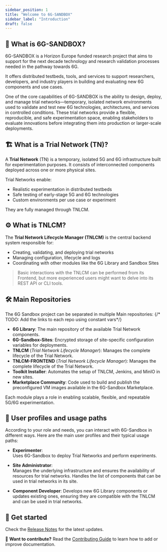 ```yaml
---
sidebar_position: 1
title: "Welcome to 6G-SANDBOX"
sidebar_label: "Introduction"
draft: false
---
```


## :satellite: **What is 6G-SANDBOX?**

6G-SANDBOX is a Horizon Europe funded research project that aims to support for the next decade technology and research validation processes needed in the pathway towards 6G.

It offers distributed testbeds, tools, and services to support researchers, developers, and industry players in building and evaluating new 6G components and use cases.

One of the core capabilities of 6G-SANDBOX is the ability to design, deploy, and manage trial networks—temporary, isolated network environments used to validate and test new 6G technologies,
architectures, and services in controlled conditions. These trial networks provide a flexible, reproducible, and safe experimentation space, enabling stakeholders to evaluate innovations before
integrating them into production or larger-scale deployments.


## :building_construction: **What is a Trial Network (TN)?**

A **Trial Network** (TN) is a temporary, isolated 5G and 6G infrastructure built for experimentation purposes. It consists of interconnected components deployed across one or more physical sites.

Trial Networks enable:

- Realistic experimentation in distributed testbeds
- Safe testing of early-stage 5G and 6G technologies
- Custom environments per use case or experiment

They are fully managed through TNLCM.


## :gear: **What is TNLCM?**

The **Trial Network Lifecycle Manager (TNLCM)** is the central backend system responsible for:

- Creating, validating, and deploying trial networks
- Managing configuration, lifecycle and logs
- Coordinating with other modules like the 6G Library and Sandbox Sites

> Basic interactions with the TNLCM can be performed from its Frontend, but more experienced users might want to delve into its REST API or CLI tools.


## :hammer_and_wrench: **Main Repositories**

The 6G Sandbox project can be separated in multiple Main repositories:
{/* TODO: Add the links to each repo using constant vars*/}
- **6G Library**: The main repository of the available Trial Network components.
- **6G-Sandbox-Sites**: Encrypted storage of site-specific configuration variables for deployments.
- **TNLCM** (*Trial Network Lifecycle Manager*): Manages the complete lifecycle of the Trial Network.
- **TNLCM-FRONTEND** (*Trial Network Lifecycle Manager*): Manages the complete lifecycle of the Trial Network.
- **Toolkit Installer**: Automates the setup of TNLCM, Jenkins, and MinIO in new sites.
- **Marketplace Community**: Code used to build and publish the preconfigured VM images available in the 6G-Sandbox Marketplace.

Each module plays a role in enabling scalable, flexible, and repeatable 5G/6G experimentation.

## :busts_in_silhouette: **User profiles and usage paths**

According to your role and needs, you can interact with 6G-Sandbox in different ways. Here are the main user profiles and their typical usage paths:

- **Experimenter**:  
  Uses 6G-Sandbox to deploy Trial Networks and perform experiments.

- **Site Administrator**:  
  Manages the underlying infrastructure and ensures the availability of resources for trial networks. Handles the list of components that can be used in trial networks in its site. 

- **Component Developer**:
  Develops new 6G Library components or updates existing ones, ensuring they are compatible with the TNLCM and can be used in trial networks.


## :rocket: **Get started**

Check the [Release Notes](./release-notes) for the latest updates.


:speech_balloon: **Want to contribute?** Read the [Contributing Guide](./contributing) to learn how to add or improve documentation.

